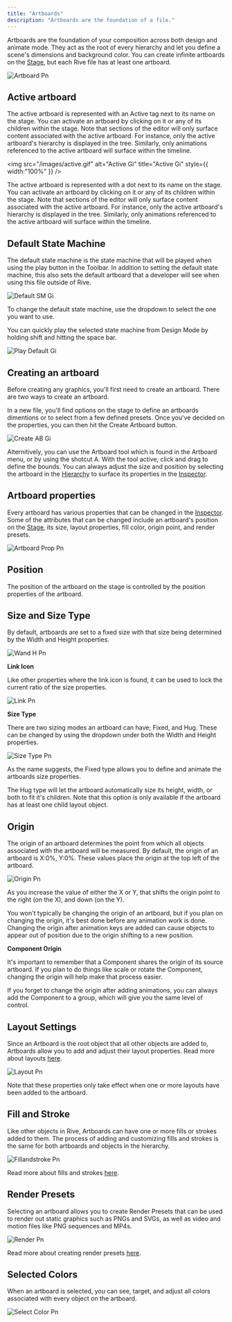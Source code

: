 ```yaml
---
title: "Artboards"
description: "Artboards are the foundation of a file."
---
```




Artboards are the foundation of your composition across both design and animate mode. They act as the root of every hierarchy and let you define a scene's dimensions and background color. You can create infinite artboards on the [Stage](../interface-overview/stage), but each Rive file has at least one artboard.

![Artboard Pn](/images/artboard.png)


 

## ​Active artboard


The active artboard is represented with an Active tag next to its name on the stage. You can activate an artboard by clicking on it or any of its children within the stage. Note that sections of the editor will only surface content associated with the active artboard. For instance, only the active artboard's hierarchy is displayed in the tree. Similarly, only animations referenced to the active artboard will surface within the timeline.


<img
  src="/images/active.gif"
  alt="Active Gi"
  title="Active Gi"
  style={{ width:"100%" }}
/>

The active artboard is represented with a dot next to its name on the stage. You can activate an artboard by clicking on it or any of its children within the stage. Note that sections of the editor will only surface content associated with the active artboard. For instance, only the active artboard's hierarchy is displayed in the tree. Similarly, only animations referenced to the active artboard will surface within the timeline.

## Default State Machine

The default state machine is the state machine that will be played when using the play button in the Toolbar. In addition to setting the default state machine, this also sets the default artboard that a developer will see when using this file outside of Rive.

![Default SM Gi](/images/defaultSM.gif)

To change the default state machine, use the dropdown to select the one you want to use.

You can quickly play the selected state machine from Design Mode by holding shift and hitting the space bar.

![Play Default Gi](/images/playDefault.gif)

## ​Creating an artboard

Before creating any graphics, you'll first need to create an artboard. There are two ways to create an artboard.

In a new file, you'll find options on the stage to define an artboards dimentions or to select from a few defined presets. Once you've decided on the properties, you can then hit the Create Artboard button.

![Create AB Gi](/images/create_AB.gif)


Alternitively, you can use the​ Artboard tool which is found in the Artboard menu, or by using the shotcut A. With the tool active, click and drag to define the bounds. You can always adjust the size and position by selecting the artboard in the [Hierarchy](../interface-overview/hierarchy) to surface its properties in the [Inspector](../interface-overview/inspector).

## Artboard properties

Every artboard has various properties that can be changed in the [Inspector](../interface-overview/inspector). Some of the attributes that can be changed include an artboard's position on the [Stage](../interface-overview/stage), its size, layout properties, fill color, origin point, and render presets.

![Artboard Prop Pn](/images/artboard_prop.png)

## **Position**

The position of the artboard on the stage is controlled by the position properties of the artboard.

## Size and Size Type

By default, artboards are set to a fixed size with that size being determined by the Width and Height properties.

![Wand H Pn](/images/WandH.png)

**Link Icon**

Like other properties where the link icon is found, it can be used to lock the current ratio of the size properties.

![Link Pn](/images/link.png)

**Size Type**

There are two sizing modes an artboard can have; Fixed, and Hug. These can be changed by using the dropdown under both the Width and Height properties.

![Size Type Pn](/images/size_type.png)

As the name suggests, the Fixed type allows you to define and animate the artboards size properties.

The Hug type will let the artboard automatically size its height, width, or both to fit it's children. Note that this option is only available if the artboard has at least one child layout object.

## Origin

The origin of an artboard determines the point from which all objects associated with the artboard will be measured. By default, the origin of an artboard is X:0%, Y:0%. These values place the origin at the top left of the artboard.

![Origin Pn](/images/origin.png)

As you increase the value of either the X or Y, that shifts the origin point to the right (on the X), and down (on the Y).

You won't typically be changing the origin of an artboard, but if you plan on changing the origin, it's best done before any animation work is done. Changing the origin after animation keys are added can cause objects to appear out of position due to the origin shifting to a new position.

**Component Origin**

It's important to remember that a Component shares the origin of its source artboard. If you plan to do things like scale or rotate the Component, changing the origin will help make that process easier.

If you forget to change the origin after adding animations, you can always add the Component to a group, which will give you the same level of control.

## Layout Settings

Since an Artboard is the root object that all other objects are added to, Artboards allow you to add and adjust their layout properties. Read more about layouts [here](https://rive.app/docs/editor/layouts/layouts-overview).

![Layout Pn](/images/layout.png)

Note that these properties only take effect when one or more layouts have been added to the artboard.

## Fill and Stroke

Like other objects in Rive, Artboards can have one or more fills or strokes added to them. The process of adding and customizing fills and strokes is the same for both artboards and objects in the hierarchy.

![Fillandstroke Pn](/images/fillandstroke.png)

Read more about fills and strokes [here](https://rive.app/docs/editor/fundamentals/fill-and-stroke).

## Render Presets

Selecting an artboard allows you to create Render Presets that can be used to render out static graphics such as PNGs and SVGs, as well as video and motion files like PNG sequences and MP4s.

![Render Pn](/images/render.png)

Read more about creating render presets [here](https://rive.app/docs/editor/exporting/exporting-for-video-and-static-design).

## Selected Colors

When an artboard is selected, you can see, target, and adjust all colors associated with every object on the artboard.

![Select Color Pn](/images/selectColor.png)
